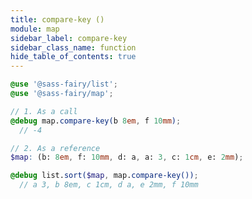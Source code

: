 ```yaml
---
title: compare-key ()
module: map
sidebar_label: compare-key
sidebar_class_name: function
hide_table_of_contents: true
---
```


<FieldDetails><CompareLogicCallout /></FieldDetails>

```scss
@use '@sass-fairy/list';
@use '@sass-fairy/map';

// 1. As a call
@debug map.compare-key(b 8em, f 10mm);
  // -4

// 2. As a reference
$map: (b: 8em, f: 10mm, d: a, a: 3, c: 1cm, e: 2mm);

@debug list.sort($map, map.compare-key());
  // a 3, b 8em, c 1cm, d a, e 2mm, f 10mm
```
